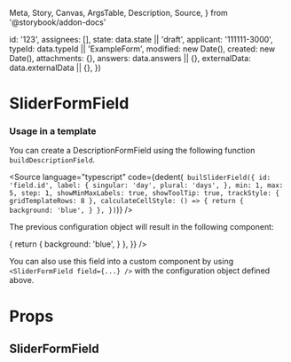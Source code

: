   Meta,
  Story,
  Canvas,
  ArgsTable,
  Description,
  Source,
} from '@storybook/addon-docs'


  id: '123',
  assignees: [],
  state: data.state || 'draft',
  applicant: '111111-3000',
  typeId: data.typeId || 'ExampleForm',
  modified: new Date(),
  created: new Date(),
  attachments: {},
  answers: data.answers || {},
  externalData: data.externalData || {},
})

<Meta title="Application System/SliderFormField" component={SliderFormField} />

# SliderFormField

### Usage in a template

You can create a DescriptionFormField using the following function `buildDescriptionField`.

<Source
  language="typescript"
  code={dedent(`
    builSliderField({
      id: 'field.id',
      label: {
        singular: 'day',
        plural: 'days',
      },
      min: 1,
      max: 5,
      step: 1,
      showMinMaxLabels: true,
      showToolTip: true,
      trackStyle: { gridTemplateRows: 8 },
      calculateCellStyle: () => {
        return {
          background: 'blue',
        }
      },
    })`)}
/>

The previous configuration object will result in the following component:

<Canvas>
  <Story name="Default">
    <SliderFormField
      application={createMockApplication()}
      field={{
        id: 'field.id',
        label: {
          singular: 'day',
          plural: 'days',
        },
        min: 1,
        max: 5,
        step: 1,
        showMinMaxLabels: true,
        showToolTip: true,
        trackStyle: { gridTemplateRows: 8 },
        calculateCellStyle: () => {
          return {
            background: 'blue',
          }
        },
      }}
    />
  </Story>
</Canvas>

You can also use this field into a custom component by using `<SliderFormField field={...} />` with the configuration object defined above.

# Props

## SliderFormField

<ArgsTable of={SliderFormField} />
